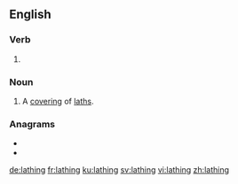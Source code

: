 ==English==

===Verb===
{{head|en|present participle}}

# {{present participle of|lathe|lang=en|nocat=1}}

===Noun===
{{en-noun}}

# A [[covering]] of [[lath]]s.

===Anagrams===
* {{l|en|Althing}}
* {{l|en|halting}}

[[de:lathing]]
[[fr:lathing]]
[[ku:lathing]]
[[sv:lathing]]
[[vi:lathing]]
[[zh:lathing]]